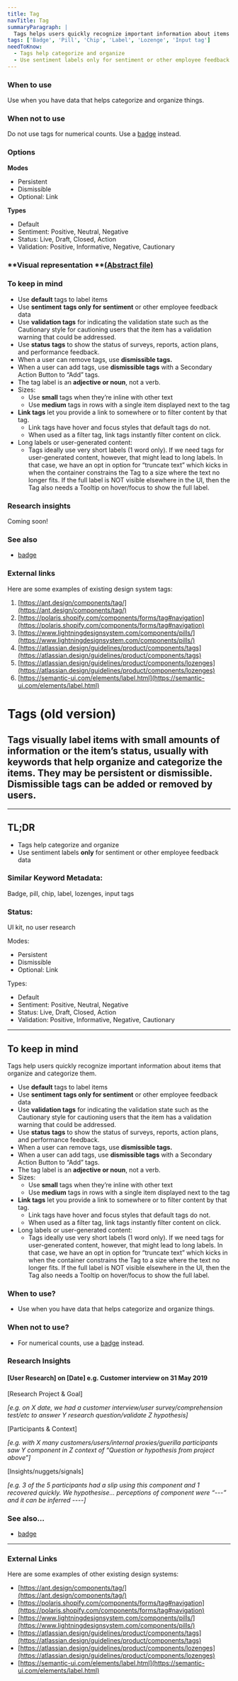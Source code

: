 ```yaml
---
title: Tag
navTitle: Tag
summaryParagraph: |
  Tags helps users quickly recognize important information about items that organize and categorize them. They visually label items with small amounts of information or the item’s status, usually with keywords that help organize and categorize the items. They may be persistent or dismissible. Dismissible tags can be added or removed by users.
tags: ['Badge', 'Pill', 'Chip', 'Label', 'Lozenge', 'Input tag']
needToKnow:
  - Tags help categorize and organize
  - Use sentiment labels only for sentiment or other employee feedback data
---
```


### When to use

Use when you have data that helps categorize and organize things.


### When not to use

Do not use tags for numerical counts. Use a [badge](https://drive.google.com/a/cultureamp.com/open?id=1hXOtiMRVOvmNiGPUDlr4aAYsWlFohybqKAqdhKGbedo) instead.


### Options

**Modes**

*   Persistent
*   Dismissible
*   Optional: Link

**Types**

*   Default
*   Sentiment: Positive, Neutral, Negative
*   Status: Live, Draft, Closed, Action
*   Validation: Positive, Informative, Negative, Cautionary


### **Visual representation **[(Abstract file)](https://share.goabstract.com/b3e57bf4-f7ab-4fcd-b969-d68bda7845ce?collectionLayerId=c32b2fd9-6028-412e-b5cd-a8e0a40a3843&mode=build)


### To keep in mind

*   Use **default** tags to label items
*   Use **sentiment** **tags only for sentiment** or other employee feedback data
*   Use **validation tags** for indicating the validation state such as the Cautionary style for cautioning users that the item has a validation warning that could be addressed.
*   Use **status** **tags** to show the status of surveys, reports, action plans, and performance feedback.
*   When a user can remove tags, use **dismissible tags.**
*   When a user can add tags, use **dismissible tags** with a Secondary Action Button to “Add” tags.
*   The tag label is an **adjective or noun**, not a verb.
*   Sizes:
    *   Use **small** tags when they’re inline with other text
    *   Use **medium** tags in rows with a single item displayed next to the tag
*   **Link tags** let you provide a link to somewhere or to filter content by that tag.
    *   Link tags have hover and focus styles that default tags do not.
    *   When used as a filter tag, link tags instantly filter content on click.
*   Long labels or user-generated content:
    *   Tags ideally use very short labels (1 word only). If we need tags for user-generated content, however, that might lead to long labels. In that case, we have an opt in option for “truncate text” which kicks in when the container constrains the Tag to a size where the text no longer fits. If the full label is NOT visible elsewhere in the UI, then the Tag also needs a Tooltip on hover/focus to show the full label.

### Research insights

Coming soon!

### See also

*    [badge](https://drive.google.com/a/cultureamp.com/open?id=1hXOtiMRVOvmNiGPUDlr4aAYsWlFohybqKAqdhKGbedo)


### External links

Here are some examples of existing design system tags:

1. [https://ant.design/components/tag/](https://ant.design/components/tag/)
2. [https://polaris.shopify.com/components/forms/tag#navigation](https://polaris.shopify.com/components/forms/tag#navigation)
3. [https://www.lightningdesignsystem.com/components/pills/](https://www.lightningdesignsystem.com/components/pills/)
4. [https://atlassian.design/guidelines/product/components/tags](https://atlassian.design/guidelines/product/components/tags)
5. [https://atlassian.design/guidelines/product/components/lozenges](https://atlassian.design/guidelines/product/components/lozenges)
6. [https://semantic-ui.com/elements/label.html](https://semantic-ui.com/elements/label.html)


# 


# Tags (old version)


## Tags visually label items with small amounts of information or the item’s status, usually with keywords that help organize and categorize the items. They may be persistent or dismissible. Dismissible tags can be added or removed by users.



---



## TL;DR



*   Tags help categorize and organize
*   Use sentiment labels **only** for sentiment or other employee feedback data


### Similar Keyword Metadata: 

Badge, pill, chip, label, lozenges, input tags


### Status: 

UI kit, no user research


Modes:

*   Persistent
*   Dismissible
*   Optional: Link

Types:

*   Default
*   Sentiment: Positive, Neutral, Negative
*   Status: Live, Draft, Closed, Action
*   Validation: Positive, Informative, Negative, Cautionary


---

## To keep in mind

Tags help users quickly recognize important information about items that organize and categorize them.

*   Use **default** tags to label items
*   Use **sentiment** **tags only for sentiment** or other employee feedback data
*   Use **validation tags** for indicating the validation state such as the Cautionary style for cautioning users that the item has a validation warning that could be addressed.
*   Use **status** **tags** to show the status of surveys, reports, action plans, and performance feedback.
*   When a user can remove tags, use **dismissible tags.**
*   When a user can add tags, use **dismissible tags** with a Secondary Action Button to “Add” tags.
*   The tag label is an **adjective or noun**, not a verb.
*   Sizes:
    *   Use **small** tags when they’re inline with other text
    *   Use **medium** tags in rows with a single item displayed next to the tag
*   **Link tags** let you provide a link to somewhere or to filter content by that tag.
    *   Link tags have hover and focus styles that default tags do not.
    *   When used as a filter tag, link tags instantly filter content on click.
*   Long labels or user-generated content:
    *   Tags ideally use very short labels (1 word only). If we need tags for user-generated content, however, that might lead to long labels. In that case, we have an opt in option for “truncate text” which kicks in when the container constrains the Tag to a size where the text no longer fits. If the full label is NOT visible elsewhere in the UI, then the Tag also needs a Tooltip on hover/focus to show the full label.


### When to use?

*   Use when you have data that helps categorize and organize things.


### When not to use?

*   For numerical counts, use a [badge](https://drive.google.com/a/cultureamp.com/open?id=1hXOtiMRVOvmNiGPUDlr4aAYsWlFohybqKAqdhKGbedo) instead.


### Research Insights


#### [User Research] on [Date] e.g. Customer interview on 31 May 2019

[Research Project & Goal]

_[e.g. on X date, we had a customer interview/user survey/comprehension test/etc to answer Y research question/validate  Z hypothesis]_

[Participants & Context]

_[e.g. with X many customers/users/internal proxies/guerilla participants saw Y component in Z context of “Question or hypothesis from project above”]_

[Insights/nuggets/signals]

_[e.g. 3 of the 5 participants had a slip using this component and 1 recovered quickly. We hypothesise… perceptions of component were “---” and it can be inferred ----]_


### See also…

*    [badge](https://drive.google.com/a/cultureamp.com/open?id=1hXOtiMRVOvmNiGPUDlr4aAYsWlFohybqKAqdhKGbedo)


---


### External Links

Here are some examples of other existing design systems:

- [https://ant.design/components/tag/](https://ant.design/components/tag/)
- [https://polaris.shopify.com/components/forms/tag#navigation](https://polaris.shopify.com/components/forms/tag#navigation)
- [https://www.lightningdesignsystem.com/components/pills/](https://www.lightningdesignsystem.com/components/pills/)
- [https://atlassian.design/guidelines/product/components/tags](https://atlassian.design/guidelines/product/components/tags)
- [https://atlassian.design/guidelines/product/components/lozenges](https://atlassian.design/guidelines/product/components/lozenges)
- [https://semantic-ui.com/elements/label.html](https://semantic-ui.com/elements/label.html)


